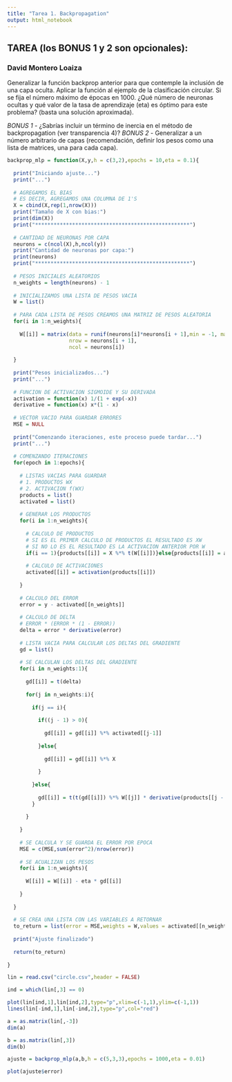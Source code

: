 ```yaml
---
title: "Tarea 1. Backpropagation"
output: html_notebook
---
```


## TAREA (los BONUS 1 y 2 son opcionales):
### David Montero Loaiza

Generalizar la función backprop anterior para que contemple la inclusión de una capa oculta. Aplicar la función al ejemplo de la clasificación circular. Si se fija el número máximo de épocas en 1000. ¿Qué número de neuronas
ocultas y qué valor de la tasa de aprendizaje (eta) es óptimo para este problema? (basta una solución aproximada).

*BONUS 1* - ¿Sabrías incluir un término de inercia en el método de backpropagation (ver transparencia 4)?
*BONUS 2* - Generalizar a un número arbitrario de capas (recomendación, definir los pesos como una lista de matrices, una para cada capa).

```r
backprop_mlp = function(X,y,h = c(3,2),epochs = 10,eta = 0.1){
  
  print("Iniciando ajuste...")
  print("...")
  
  # AGREGAMOS EL BIAS
  # ES DECIR, AGREGAMOS UNA COLUMNA DE 1'S
  X = cbind(X,rep(1,nrow(X)))
  print("Tamaño de X con bias:")
  print(dim(X))
  print("**************************************************")
  
  # CANTIDAD DE NEURONAS POR CAPA
  neurons = c(ncol(X),h,ncol(y))
  print("Cantidad de neuronas por capa:")
  print(neurons)
  print("**************************************************")
  
  # PESOS INICIALES ALEATORIOS
  n_weights = length(neurons) - 1
  
  # INICIALIZAMOS UNA LISTA DE PESOS VACIA
  W = list()
  
  # PARA CADA LISTA DE PESOS CREAMOS UNA MATRIZ DE PESOS ALEATORIA
  for(i in 1:n_weights){
    
    W[[i]] = matrix(data = runif(neurons[i]*neurons[i + 1],min = -1, max = 1),
                    nrow = neurons[i + 1],
                    ncol = neurons[i])
    
  }
  
  print("Pesos inicializados...")
  print("...")
  
  # FUNCION DE ACTIVACION SIGMOIDE Y SU DERIVADA
  activation = function(x) 1/(1 + exp(-x))
  derivative = function(x) x*(1 - x)
  
  # VECTOR VACIO PARA GUARDAR ERRORES
  MSE = NULL
  
  print("Comenzando iteraciones, este proceso puede tardar...")
  print("...")
  
  # COMENZANDO ITERACIONES
  for(epoch in 1:epochs){
    
    # LISTAS VACIAS PARA GUARDAR
    # 1. PRODUCTOS WX
    # 2. ACTIVACION f(WX)
    products = list()
    activated = list()
    
    # GENERAR LOS PRODUCTOS
    for(i in 1:n_weights){
      
      # CALCULO DE PRODUCTOS
      # SI ES EL PRIMER CALCULO DE PRODUCTOS EL RESULTADO ES XW
      # SI NO LO ES EL RESULTADO ES LA ACTIVACION ANTERIOR POR W
      if(i == 1){products[[i]] = X %*% t(W[[i]])}else{products[[i]] = activated[[i - 1]] %*% t(W[[i]])}
      
      # CALCULO DE ACTIVACIONES
      activated[[i]] = activation(products[[i]])
      
    }
    
    # CALCULO DEL ERROR
    error = y - activated[[n_weights]]
    
    # CALCULO DE DELTA
    # ERROR * (ERROR * (1 - ERROR))
    delta = error * derivative(error)
    
    # LISTA VACIA PARA CALCULAR LOS DELTAS DEL GRADIENTE
    gd = list()
    
    # SE CALCULAN LOS DELTAS DEL GRADIENTE
    for(i in n_weights:1){
      
      gd[[i]] = t(delta)
      
      for(j in n_weights:i){
        
        if(j == i){
          
          if((j - 1) > 0){
            
            gd[[i]] = gd[[i]] %*% activated[[j-1]]
            
          }else{
            
            gd[[i]] = gd[[i]] %*% X
            
          }
          
        }else{
          
          gd[[i]] = t(t(gd[[i]]) %*% W[[j]] * derivative(products[[j - 1]]))
        }
        
      }
      
    }
    
    # SE CALCULA Y SE GUARDA EL ERROR POR EPOCA
    MSE = c(MSE,sum(error^2)/nrow(error))
    
    # SE ACUALIZAN LOS PESOS
    for(i in 1:n_weights){
      
      W[[i]] = W[[i]] - eta * gd[[i]]
      
    }
    
  }
  
  # SE CREA UNA LISTA CON LAS VARIABLES A RETORNAR
  to_return = list(error = MSE,weights = W,values = activated[[n_weights]])
  
  print("Ajuste finalizado")
  
  return(to_return)
  
}
```


```r
lin = read.csv("circle.csv",header = FALSE)

ind = which(lin[,3] == 0)

plot(lin[ind,1],lin[ind,2],type="p",xlim=c(-1,1),ylim=c(-1,1))
lines(lin[-ind,1],lin[-ind,2],type="p",col="red")
```

```r
a = as.matrix(lin[,-3])
dim(a)
```

```r
b = as.matrix(lin[,3])
dim(b)
```

```r
ajuste = backprop_mlp(a,b,h = c(5,3,3),epochs = 1000,eta = 0.01)
```

```r
plot(ajuste$error)
```

